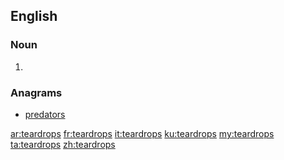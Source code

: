 ==English==

===Noun===
{{head|en|plural}}

# {{plural of|teardrop|lang=en}}

===Anagrams===
* [[predators#English|predators]]

[[ar:teardrops]]
[[fr:teardrops]]
[[it:teardrops]]
[[ku:teardrops]]
[[my:teardrops]]
[[ta:teardrops]]
[[zh:teardrops]]
